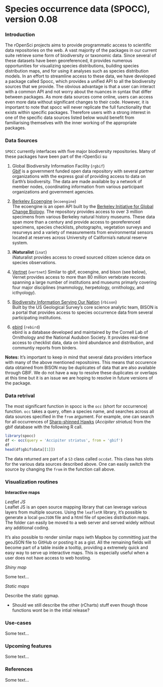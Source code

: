 <!--
%\VignetteEngine{knitr::knitr}
%\VignetteIndexEntry{An introduction to the spocc package}
-->

# Species occurrence data (SPOCC), version 0.08

### Introduction

The rOpenSci projects aims to provide programmatic access to scientific data repositories on the web. A vast majority of the packages in our current suite retrieve some form of biodiversity or taxonomic data. Since several of these datasets have been georeferenced, it provides numerous opportunities for visualizing species distributions, building species distribution maps, and for using it analyses such as species distribution models. In an effort to streamline access to these data, we have developed a package called Spocc, which provides a unified API to all the biodiversity sources that we provide. The obvious advantage is that a user can interact with a common API and not worry about the nuances in syntax that differ between packages. As more data sources come online, users can access even more data without significant changes to their code. However, it is important to note that spocc will never replicate the full functionality that exists within specific packages. Therefore users with a strong interest in one of the specific data sources listed below would benefit from familiarising themselves with the inner working of the appropriate packages.

### Data Sources

`SPOCC` currently interfaces with five major biodiversity repositories. Many of these packages have been part of the rOpenSci su

1. Global Biodiversity Information Facility (`rgbif`)  
[Gbif](http://www.gbif.org/) is a government funded open data repository with several partner organizations with the express goal of providing access to data on Earth's biodiversity. The data are made available by a network of member nodes, coordinating information from various participant organizations and government agencies.

2. [Berkeley Ecoengine](http://ecoengine.berkeley.edu/) (`ecoengine`)  
The ecoengine is an open API built by the [Berkeley Initiative for Global Change Biology](http://globalchange.berkeley.edu/). The repository provides access to over 3 million specimens from various Berkeley natural history museums. These data span more than a century and provide access to georeferenced specimens, species checklists, photographs, vegetation surveys and resurveys and a variety of measurements from environmental sensors located at reserves across University of California's natural reserve system.

3. __iNaturalist__ (`inat`)  
iNaturalist provides access to crowd sourced citizen science data on species observations. 

4. [Vertnet](http://vertnet.org/index.php) (`vertnet`)
Similar to gbif, ecoengine, and bison (see below), Vernet provides access to more than 80 million vertebrate records spanning a large number of institutions and museums primarly covering four major disciplines (mammology, herpetology, ornithology, and icthyology).

5. [Biodiversity Information Serving Our Nation](http://bison.usgs.ornl.gov/) (`rbison`)  
Built by the US Geological Survey's core science analytic team, BISON is a portal that provides access to species occurrence data from several participating institutions. 

6. [ebird](http://ebird.org/content/ebird/) (`rebird`)  
ebird is a database developed and maintained by the Cornell Lab of Ornithology and the National Audubon Society. It provides real-time access to checklist data, data on bird abundance and distribution, and communtiy reports from birders.


__Notes:__ It's important to keep in mind that several data providers interface with many of the above mentioned repositoires. This means that occurence data obtained from BISON may be duplicates of data that are also available through GBIF. We do not have a way to resolve these duplicates or overlaps at this time but it is an issue we are hoping to resolve in future versions of the package.

### Data retrival

The most significant function in spocc is the `occ` (short for occurrence) function. `occ` takes a query, often a species name, and searches across all data sources specified in the `from` argument. For example, one can search for all occurrences of [Sharp-shinned Hawks](http://www.allaboutbirds.org/guide/sharp-shinned_hawk/id) (_Accipiter striatus_) from the gbif database with the following R call.

```r
library(spocc)
df <- occ(query = 'Accipiter striatus', from = 'gbif')
df
head(df$gbif$data[[1]])
```

The data returned are part of a `S3` class called `occdat`. This class has slots for the various data sources described above. One can easily switch the source by changing the `from` in the function call above.


### Visualization routines

__Interactive maps__  

_Leaflet JS_  
Leaflet JS is an open source mapping library that can leverage various layers from multiple sources. Using the `leafletR` library, it's possible to generate a local `geoJSON` file and a html file of species distribution maps. The folder can easily be moved to a web server and served widely without any additional coding.

It's also possible to render similar maps iwth Mapbox by committing just the geoJSON file to GitHub or posting it as a gist. All the remaining fields will become part of a table inside a tooltip, providing a extremely quick and easy way to serve up interactive maps. This is especially useful when a user does not have access to web hosting.

_Shiny map_

Some text...

_Static maps_

Describe the static ggmap.

* Should we still describe the other (rCharts) stuff even though those functions wont be in the intial release?

### Use-cases

Some text...

### Upcoming features

Some text...

### References

Some text...